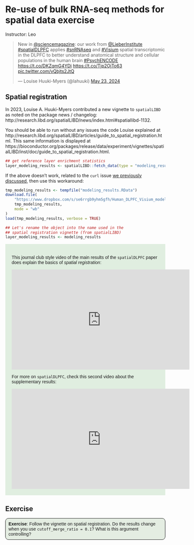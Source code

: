 # Re-use of bulk RNA-seq methods for spatial data exercise

Instructor: Leo

<blockquote class="twitter-tweet"><p lang="en" dir="ltr">New in <a href="https://twitter.com/ScienceMagazine?ref_src=twsrc%5Etfw">@sciencemagazine</a>: our work from <a href="https://twitter.com/LieberInstitute?ref_src=twsrc%5Etfw">@LieberInstitute</a> <a href="https://twitter.com/hashtag/spatialDLPFC?src=hash&amp;ref_src=twsrc%5Etfw">#spatialDLPFC</a> applies <a href="https://twitter.com/hashtag/snRNAseq?src=hash&amp;ref_src=twsrc%5Etfw">#snRNAseq</a> and <a href="https://twitter.com/hashtag/Visium?src=hash&amp;ref_src=twsrc%5Etfw">#Visium</a> spatial transcriptomic in the DLPFC to better understand anatomical structure and cellular populations in the human brain <a href="https://twitter.com/hashtag/PsychENCODE?src=hash&amp;ref_src=twsrc%5Etfw">#PsychENCODE</a> <a href="https://t.co/DKZqmG4YDi">https://t.co/DKZqmG4YDi</a> <a href="https://t.co/Tjp2OjTo63">https://t.co/Tjp2OjTo63</a> <a href="https://t.co/vQbjts2JtQ">pic.twitter.com/vQbjts2JtQ</a></p>&mdash; Louise Huuki-Myers (@lahuuki) <a href="https://twitter.com/lahuuki/status/1793714294334648638?ref_src=twsrc%5Etfw">May 23, 2024</a></blockquote> <script async src="https://platform.twitter.com/widgets.js" charset="utf-8"></script>

## Spatial registration

In 2023, Louise A. Huuki-Myers contributed a new vignette to `spatialLIBD` as noted on the package news / changelog: http://research.libd.org/spatialLIBD/news/index.html#spatiallibd-1132.

You should be able to run without any issues the code Louise explained at http://research.libd.org/spatialLIBD/articles/guide_to_spatial_registration.html. This same information is displayed at https://bioconductor.org/packages/release/data/experiment/vignettes/spatialLIBD/inst/doc/guide_to_spatial_registration.html.

```r
## get reference layer enrichment statistics
layer_modeling_results <- spatialLIBD::fetch_data(type = "modeling_results")
```

If the above doesn't work, related to the `curl` issue [we previously discussed](https://lcolladotor.github.io/cshl_rstats_genome_scale_2024/interactive-summarizedexperiment-visualizations.html#setting-up-the-data), then use this workaround:

```r
tmp_modeling_results <- tempfile("modeling_results.RData")
download.file(
    "https://www.dropbox.com/s/se6rrgb9yhm5gfh/Human_DLPFC_Visium_modeling_results.Rdata?dl=1",
    tmp_modeling_results,
    mode = "wb"
)
load(tmp_modeling_results, verbose = TRUE)

## Let's rename the object into the name used in the
## spatial registration vignette (from spatialLIBD)
layer_modeling_results <- modeling_results
```



<div style="background-color:#E0EEE0; padding:20px; font-family: sans-serif">

This journal club style video of the main results of the `spatialDLPFC` paper does explain the basics of *spatial registration*:

<iframe width="560" height="315" src="https://www.youtube.com/embed/EhP5-mhw29w?si=QFY3joJ7qEWFBXf-" title="YouTube video player" frameborder="0" allow="accelerometer; autoplay; clipboard-write; encrypted-media; gyroscope; picture-in-picture; web-share" referrerpolicy="strict-origin-when-cross-origin" allowfullscreen></iframe>

For more on `spatialDLPFC`, check this second video about the supplementary results:

<iframe width="560" height="315" src="https://www.youtube.com/embed/vSjXCni8Ndc?si=FqM85j1zPB8fOsT5" title="YouTube video player" frameborder="0" allow="accelerometer; autoplay; clipboard-write; encrypted-media; gyroscope; picture-in-picture; web-share" referrerpolicy="strict-origin-when-cross-origin" allowfullscreen></iframe>

</div>

## Exercise

<style>
p.exercise  {
background-color: #E4EDE2;
padding: 9px;
border: 1px solid black;
border-radius: 10px;
font-family: sans-serif;
}
</style>

<p class="exercise">
**Exercise**:
Follow the vignette on spatial registration. Do the results change when you use `cutoff_merge_ratio = 0.1`? What is this argument controlling?
</p>
